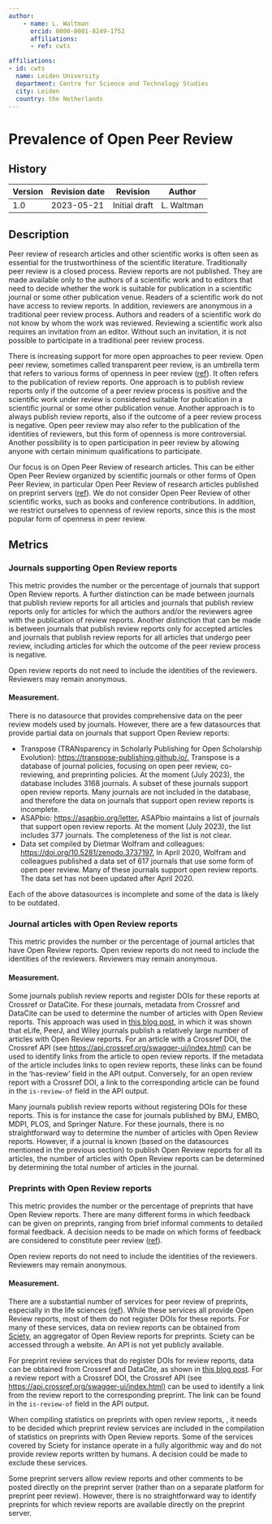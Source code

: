 ```yaml
---
author:
    - name: L. Waltman
      orcid: 0000-0001-8249-1752
      affiliations:
      - ref: cwts

affiliations:
- id: cwts
  name: Leiden University
  department: Centre for Science and Technology Studies
  city: Leiden
  country: the Netherlands
---
```


# Prevalence of Open Peer Review {#prevalence-of-open-peer-review .unnumbered}

::: {}

## History

| Version | Revision date | Revision      | Author     |
|---------|---------------|---------------|------------|
| 1.0     | 2023-05-21    | Initial draft | L. Waltman |

:::

## Description

Peer review of research articles and other scientific works is often seen as essential for the trustworthiness of the scientific literature. Traditionally peer review is a closed process. Review reports are not published. They are made available only to the authors of a scientific work and to editors that need to decide whether the work is suitable for publication in a scientific journal or some other publication venue. Readers of a scientific work do not have access to review reports. In addition, reviewers are anonymous in a traditional peer review process. Authors and readers of a scientific work do not know by whom the work was reviewed. Reviewing a scientific work also requires an invitation from an editor. Without such an invitation, it is not possible to participate in a traditional peer review process.

There is increasing support for more open approaches to peer review. Open peer review, sometimes called transparent peer review, is an umbrella term that refers to various forms of openness in peer review ([ref](https://doi.org/10.31222/osf.io/r6t8p)). It often refers to the publication of review reports. One approach is to publish review reports only if the outcome of a peer review process is positive and the scientific work under review is considered suitable for publication in a scientific journal or some other publication venue. Another approach is to always publish review reports, also if the outcome of a peer review process is negative. Open peer review may also refer to the publication of the identities of reviewers, but this form of openness is more controversial. Another possibility is to open participation in peer review by allowing anyone with certain minimum qualifications to participate.

Our focus is on Open Peer Review of research articles. This can be either Open Peer Review organized by scientific journals or other forms of Open Peer Review, in particular Open Peer Review of research articles published on preprint servers ([ref](https://doi.org/10.31219/osf.io/cht8p)). We do not consider Open Peer Review of other scientific works, such as books and conference contributions. In addition, we restrict ourselves to openness of review reports, since this is the most popular form of openness in peer review.

## Metrics

### Journals supporting Open Review reports

This metric provides the number or the percentage of journals that support Open Review reports. A further distinction can be made between journals that publish review reports for all articles and journals that publish review reports only for articles for which the authors and/or the reviewers agree with the publication of review reports. Another distinction that can be made is between journals that publish review reports only for accepted articles and journals that publish review reports for all articles that undergo peer review, including articles for which the outcome of the peer review process is negative.

Open review reports do not need to include the identities of the reviewers. Reviewers may remain anonymous.

#### Measurement.

There is no datasource that provides comprehensive data on the peer review models used by journals. However, there are a few datasources that provide partial data on journals that support Open Review reports:

-   Transpose (TRANsparency in Scholarly Publishing for Open Scholarship Evolution): [https://transpose-publishing.github.io/.](https://transpose-publishing.github.io/) Transpose is a database of journal policies, focusing on open peer review, co-reviewing, and preprinting policies. []{#_Int_vdUZiLg6}At the moment (July 2023), the database includes 3168 journals. A subset of these journals []{#_Int_H7DhPToW}support open review reports. Many journals are not included in the database, and therefore the data on journals that support open review reports is incomplete.
-   ASAPbio: <https://asapbio.org/letter.> ASAPbio maintains a list of journals that support open review reports. At the moment (July 2023), the list includes 377 journals. The completeness of the list is not clear.
-   Data set compiled by Dietmar Wolfram and colleagues: <https://doi.org/10.5281/zenodo.3737197.> In April 2020, Wolfram and colleagues published a data set of 617 journals that use some form of open peer review. Many of these journals support open review reports. The data set has not been updated after April 2020.

Each of the above datasources is incomplete and some of the data is likely to be outdated.

### Journal articles with Open Review reports

This metric provides the number or the percentage of journal articles that have Open Review reports. Open review reports do not need to include the identities of the reviewers. Reviewers may remain anonymous.

#### Measurement.

Some journals publish review reports and register DOIs for these reports at Crossref or DataCite. For these journals, metadata from Crossref and DataCite can be used to determine the number of articles with Open Review reports. This approach was used in [this blog post](https://www.leidenmadtrics.nl/articles/the-growth-of-open-peer-review), in which it was shown that eLife, PeerJ, and Wiley journals publish a relatively large number of articles with Open Review reports. For an article with a Crossref DOI, the Crossref API (see <https://api.crossref.org/swagger-ui/index.html)> can be used to identify links from the article to open review reports. If the metadata of the article includes links to open review reports, these links can be found in the 'has-review' field in the API output. Conversely, for an open review report with a Crossref DOI, a link to the corresponding article can be found in the `is-review-of` field in the API output.

Many journals publish review reports without registering DOIs for these reports. This is for instance the case for journals published by BMJ, EMBO, MDPI, PLOS, and Springer Nature. For these journals, there is no straightforward way to determine the number of articles with Open Review reports. However, if a journal is known (based on the datasources mentioned in the previous section) to publish Open Review reports for all its articles, the number of articles with Open Review reports can be determined by determining the total number of articles in the journal.

### Preprints with Open Review reports

This metric provides the number or the percentage of preprints that have Open Review reports. There are many different forms in which feedback can be given on preprints, ranging from brief informal comments to detailed formal feedback. A decision needs to be made on which forms of feedback are considered to constitute peer review ([ref](https://doi.org/10.31222/osf.io/r6t8p)).

Open review reports do not need to include the identities of the reviewers. Reviewers may remain anonymous.

#### Measurement.

There are a substantial number of services for peer review of preprints, especially in the life sciences ([ref](https://doi.org/10.31219/osf.io/8zj9w)). While these services all provide Open Review reports, most of them do not register DOIs for these reports. For many of these services, data on review reports can be obtained from [Sciety](https://sciety.org/), an aggregator of Open Review reports for preprints. Sciety can be accessed through a website. An API is not yet publicly available.

For preprint review services that do register DOIs for review reports, data can be obtained from Crossref and DataCite, as shown in [this blog post](https://www.leidenmadtrics.nl/articles/the-growth-of-open-peer-review). For a review report with a Crossref DOI, the Crossref API (see <https://api.crossref.org/swagger-ui/index.html)> can be used to identify a link from the review report to the corresponding preprint. The link can be found in the `is-review-of` field in the API output.

When compiling statistics on preprints with open review reports, , it needs to be decided which preprint review services are included in the compilation of statistics on preprints with Open Review reports. Some of the services covered by Sciety for instance operate in a fully algorithmic way and do not provide review reports written by humans. A decision could be made to exclude these services.

Some preprint servers allow review reports and other comments to be posted directly on the preprint server (rather than on a separate platform for preprint peer review). However, there is no straightforward way to identify preprints for which review reports are available directly on the preprint server.
